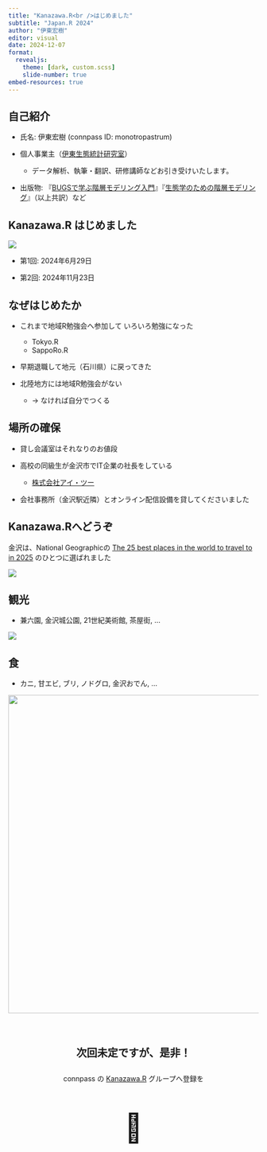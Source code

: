```yaml
---
title: "Kanazawa.R<br />はじめました"
subtitle: "Japan.R 2024"
author: "伊東宏樹"
editor: visual
date: 2024-12-07
format:
  revealjs:
    theme: [dark, custom.scss]
    slide-number: true
embed-resources: true
---
```


## 自己紹介

-   氏名: 伊東宏樹 (connpass ID: monotropastrum)

-   個人事業主（[伊東生態統計研究室](https://ito4303.sakura.ne.jp/)）

    -   データ解析、執筆・翻訳、研修講師などお引き受けいたします。

-   出版物: 『[BUGSで学ぶ階層モデリング入門](https://www.kyoritsu-pub.co.jp/book/b10003729.html)』『[生態学のための階層モデリング](https://www.kyoritsu-pub.co.jp/book/b10003301.html)』（以上共訳）など

## Kanazawa.R はじめました

![](images/KanazawaR.jpg){fig-alt="[Kanazawa.R]" fig-align="center"}

-   第1回: 2024年6月29日

-   第2回: 2024年11月23日

## なぜはじめたか

::: incremental
-   これまで地域R勉強会へ参加して いろいろ勉強になった

    -   Tokyo.R
    -   SappoRo.R

-   早期退職して地元（石川県）に戻ってきた

-   北陸地方には地域R勉強会がない

    -   → なければ自分でつくる
:::

## 場所の確保

::: incremental
-   貸し会議室はそれなりのお値段

-   高校の同級生が金沢市でIT企業の社長をしている

    -   [株式会社アイ・ツー](https://www.i2-jp.com/)

-   会社事務所（金沢駅近隣）とオンライン配信設備を貸してくださいました
:::

## Kanazawa.Rへどうぞ

金沢は、National Geographicの [The 25 best places in the world to travel to in 2025](https://www.nationalgeographic.com/travel/slideshow/best-of-the-world-2025) のひとつに選ばれました

![](images/IMG_2775.jpeg){fig-alt="[雪吊り]" fig-align="center"}

## 観光

-   兼六園, 金沢城公園, 21世紀美術館, 茶屋街, ...

![](images/IMG_7506.jpeg){fig-alt="[兼六園]" fig-align="center"}

## 食

-   カニ, 甘エビ, ブリ, ノドグロ, 金沢おでん, ...

![](images/IMG_5746.jpeg){fig-alt="[海鮮]" fig-align="center" width="640"}

## 次回未定ですが、是非！ {style="text-align: center; margin-top: 3em;"}

::: {style="text-align:center; margin-top: 2em;"}
connpass の [Kanazawa.R](https://kanazawar.connpass.com/) グループへ登録を
:::

::: {style="text-align: center; margin-top: 0.5em; font-size: 400%;"}
🥳
:::
